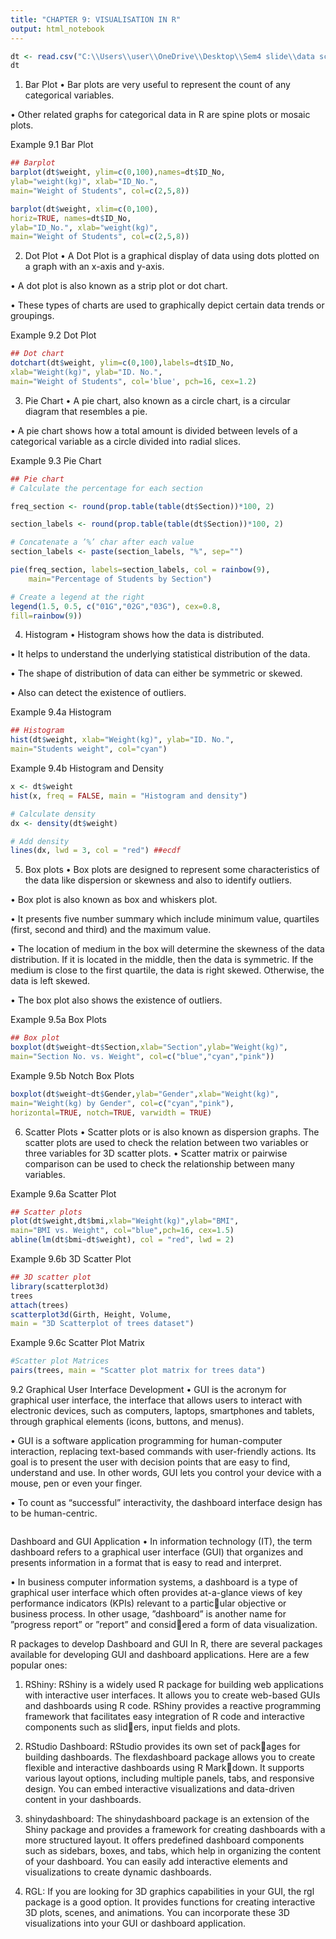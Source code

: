 ---
title: "CHAPTER 9: VISUALISATION IN R"
output: html_notebook
---


```{r}
dt <- read.csv("C:\\Users\\user\\OneDrive\\Desktop\\Sem4 slide\\data science programming 2\\dt_clean.csv", header=TRUE)
dt
```


1. Bar Plot
• Bar plots are very useful to represent the count of any
categorical variables.

• Other related graphs for categorical data in R are spine plots
or mosaic plots.


Example 9.1 Bar Plot
```{r}
## Barplot
barplot(dt$weight, ylim=c(0,100),names=dt$ID_No,
ylab="weight(kg)", xlab="ID_No.",
main="Weight of Students", col=c(2,5,8))

barplot(dt$weight, xlim=c(0,100),
horiz=TRUE, names=dt$ID_No,
ylab="ID_No.", xlab="weight(kg)",
main="Weight of Students", col=c(2,5,8))

```


2. Dot Plot
• A Dot Plot is a graphical display of data using dots plotted on
a graph with an x-axis and y-axis.

• A dot plot is also known as a strip plot or dot chart.

• These types of charts are used to graphically depict certain
data trends or groupings.


Example 9.2 Dot Plot
```{r}
## Dot chart
dotchart(dt$weight, ylim=c(0,100),labels=dt$ID_No,
xlab="Weight(kg)", ylab="ID. No.",
main="Weight of Students", col='blue', pch=16, cex=1.2)
```


3. Pie Chart
• A pie chart, also known as a circle chart, is a circular diagram
that resembles a pie.

• A pie chart shows how a total amount is divided between
levels of a categorical variable as a circle divided into radial
slices.

Example 9.3 Pie Chart
```{r}
## Pie chart
# Calculate the percentage for each section

freq_section <- round(prop.table(table(dt$Section))*100, 2)

section_labels <- round(prop.table(table(dt$Section))*100, 2)

# Concatenate a ’%’ char after each value
section_labels <- paste(section_labels, "%", sep="")

pie(freq_section, labels=section_labels, col = rainbow(9),
    main="Percentage of Students by Section")

# Create a legend at the right
legend(1.5, 0.5, c("01G","02G","03G"), cex=0.8,
fill=rainbow(9))
```


4. Histogram
• Histogram shows how the data is distributed.

• It helps to understand the underlying statistical distribution of
the data.

• The shape of distribution of data can either be symmetric or
skewed.

• Also can detect the existence of outliers.

Example 9.4a Histogram
```{r}
## Histogram
hist(dt$weight, xlab="Weight(kg)", ylab="ID. No.",
main="Students weight", col="cyan")

```

Example 9.4b Histogram and Density
```{r}
x <- dt$weight
hist(x, freq = FALSE, main = "Histogram and density")

# Calculate density
dx <- density(dt$weight)

# Add density
lines(dx, lwd = 3, col = "red") ##ecdf
```


5. Box plots
• Box plots are designed to represent some characteristics of the
data like dispersion or skewness and also to identify outliers.

• Box plot is also known as box and whiskers plot.

• It presents five number summary which include minimum
value, quartiles (first, second and third) and the maximum
value.

• The location of medium in the box will determine the
skewness of the data distribution. If it is located in the
middle, then the data is symmetric. If the medium is close to
the first quartile, the data is right skewed. Otherwise, the
data is left skewed.

• The box plot also shows the existence of outliers.

Example 9.5a Box Plots
```{r}
## Box plot
boxplot(dt$weight~dt$Section,xlab="Section",ylab="Weight(kg)",
main="Section No. vs. Weight", col=c("blue","cyan","pink"))

```

Example 9.5b Notch Box Plots
```{r}
boxplot(dt$weight~dt$Gender,ylab="Gender",xlab="Weight(kg)",
main="Weight(kg) by Gender", col=c("cyan","pink"),
horizontal=TRUE, notch=TRUE, varwidth = TRUE)

```


6. Scatter Plots
• Scatter plots or is also known as dispersion graphs. The
scatter plots are used to check the relation between two
variables or three variables for 3D scatter plots.
• Scatter matrix or pairwise comparison can be used to check
the relationship between many variables.

Example 9.6a Scatter Plot
```{r}
## Scatter plots
plot(dt$weight,dt$bmi,xlab="Weight(kg)",ylab="BMI",
main="BMI vs. Weight", col="blue",pch=16, cex=1.5)
abline(lm(dt$bmi~dt$weight), col = "red", lwd = 2)
```
Example 9.6b 3D Scatter Plot
```{r}
## 3D scatter plot
library(scatterplot3d)
trees
attach(trees)
scatterplot3d(Girth, Height, Volume,
main = "3D Scatterplot of trees dataset")

```

Example 9.6c Scatter Plot Matrix
```{r}
#Scatter plot Matrices
pairs(trees, main = "Scatter plot matrix for trees data")

```


9.2 Graphical User Interface Development
• GUI is the acronym for graphical user interface, the interface
that allows users to interact with electronic devices, such as
computers, laptops, smartphones and tablets, through graphical
elements (icons, buttons, and menus).

• GUI is a software application programming for human-computer
interaction, replacing text-based commands with user-friendly
actions. Its goal is to present the user with decision points that
are easy to find, understand and use. In other words, GUI lets
you control your device with a mouse, pen or even your finger.

• To count as “successful” interactivity, the dashboard interface
design has to be human-centric.

```{r}

```




Dashboard and GUI Application
• In information technology (IT), the term dashboard refers to
a graphical user interface (GUI) that organizes and presents
information in a format that is easy to read and interpret.

• In business computer information systems, a dashboard is a
type of graphical user interface which often provides at-a-glance
views of key performance indicators (KPIs) relevant to a particular objective or business process. In other usage, ”dashboard”
is another name for ”progress report” or ”report” and considered a form of data visualization.



R packages to develop Dashboard and GUI
In R, there are several packages available for developing GUI and
dashboard applications. Here are a few popular ones:

1. RShiny: RShiny is a widely used R package for building web
applications with interactive user interfaces. It allows you to
create web-based GUIs and dashboards using R code. RShiny
provides a reactive programming framework that facilitates easy
integration of R code and interactive components such as sliders, input fields and plots.

2. RStudio Dashboard: RStudio provides its own set of packages for building dashboards. The flexdashboard package allows
you to create flexible and interactive dashboards using R Markdown. It supports various layout options, including multiple
panels, tabs, and responsive design. You can embed interactive
visualizations and data-driven content in your dashboards.

3. shinydashboard: The shinydashboard package is an extension
of the Shiny package and provides a framework for creating
dashboards with a more structured layout. It offers predefined
dashboard components such as sidebars, boxes, and tabs, which
help in organizing the content of your dashboard. You can easily
add interactive elements and visualizations to create dynamic
dashboards.

4. RGL: If you are looking for 3D graphics capabilities in your
GUI, the rgl package is a good option. It provides functions for
creating interactive 3D plots, scenes, and animations. You can
incorporate these 3D visualizations into your GUI or dashboard
application.


